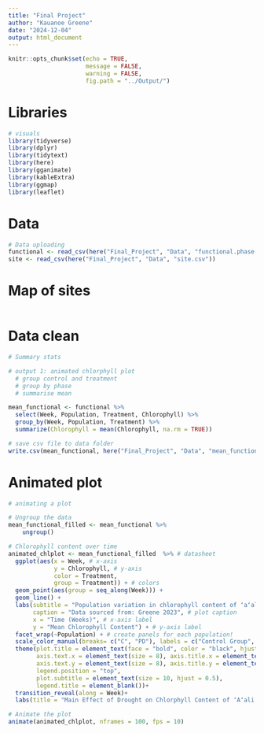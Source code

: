```yaml
---
title: "Final Project"
author: "Kauanoe Greene"
date: "2024-12-04"
output: html_document
---
```



```r
knitr::opts_chunk$set(echo = TRUE, 
                      message = FALSE, 
                      warning = FALSE, 
                      fig.path = "../Output/")
```

# Libraries  

```r

# visuals
library(tidyverse)
library(dplyr)
library(tidytext)
library(here)
library(gganimate)
library(kableExtra)
library(ggmap)
library(leaflet)
```

# Data  

```r
# Data uploading
functional <- read_csv(here("Final_Project", "Data", "functional.phase.data.csv"))
site <- read_csv(here("Final_Project", "Data", "site.csv"))
```
# Map of sites

```r

```

# Data clean  

```r

# Summary stats  

# output 1: animated chlorphyll plot  
  # group control and treatment
  # group by phase
  # summarise mean

mean_functional <- functional %>% 
  select(Week, Population, Treatment, Chlorophyll) %>% 
  group_by(Week, Population, Treatment) %>% 
  summarize(Chlorophyll = mean(Chlorophyll, na.rm = TRUE))

# save csv file to data folder
write.csv(mean_functional, here("Final_Project", "Data", "mean_functional.csv"))

```

# Animated plot  

```r
# animating a plot

# Ungroup the data
mean_functional_filled <- mean_functional %>%
    ungroup()

# Chlorophyll content over time
animated_chlplot <- mean_functional_filled  %>% # datasheet
  ggplot(aes(x = Week, # x-axis
             y = Chlorophyll, # y-axis
             color = Treatment,
             group = Treatment)) + # colors
  geom_point(aes(group = seq_along(Week))) +
  geom_line() +
  labs(subtitle = "Population variation in chlorophyll content of ʻaʻaliʻi in response to drought stress over time", # plot subtitle
       caption = "Data sourced from: Greene 2023", # plot caption
       x = "Time (Weeks)", # x-axis label
       y = "Mean Chlorophyll Content") + # y-axis label
  facet_wrap(~Population) + # create panels for each population!
  scale_color_manual(breaks= c("C", "PD"), labels = c("Control Group", "Pulse Drought Group"), values = c("darkgreen", "brown")) + # rename legend variables
  theme(plot.title = element_text(face = "bold", color = "black", hjust = 0.5), # bold title
        axis.text.x = element_text(size = 8), axis.title.x = element_text(size = 10), # adjust x-axis labels
        axis.text.y = element_text(size = 8), axis.title.y = element_text(size = 10),   # adjust y-axis labels
        legend.position = "top", 
        plot.subtitle = element_text(size = 10, hjust = 0.5), 
        legend.title = element_blank())+
  transition_reveal(along = Week)+
  labs(title = "Main Effect of Drought on Chlorphyll Content of ʻAʻaliʻi at Week: {round(frame_along)}") # Display the current Week in the title

# Animate the plot
animate(animated_chlplot, nframes = 100, fps = 10)

```


